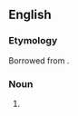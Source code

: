 {{also|feu de joie}}
==English==

===Etymology===
Borrowed from {{bor|en|fr|feu de joie|lit=fire of joy|notext=1}}.

===Noun===
{{en-noun|feux-de-joie}}

# {{alternative form of|feu de joie|lang=en}}